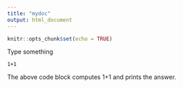```yaml
---
title: "mydoc"
output: html_document
---
```


```r
knitr::opts_chunk$set(echo = TRUE)
```

Type something

```(r)
1+1
```

The above code block computes 1+1 and prints the answer.